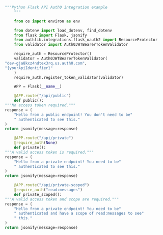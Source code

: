 ```python server.py lines highlight={}
"""Python Flask API Auth0 integration example
    """

    from os import environ as env

    from dotenv import load_dotenv, find_dotenv
    from flask import Flask, jsonify
    from authlib.integrations.flask_oauth2 import ResourceProtector
    from validator import Auth0JWTBearerTokenValidator

    require_auth = ResourceProtector()
    validator = Auth0JWTBearerTokenValidator(
"dev-gja8kxz4ndtex3rq.us.auth0.com",
"{yourApiIdentifier}"
    )
    require_auth.register_token_validator(validator)

    APP = Flask(__name__)

    @APP.route("/api/public")
    def public():
"""No access token required."""
response = (
    "Hello from a public endpoint! You don't need to be"
    " authenticated to see this."
)
return jsonify(message=response)

    @APP.route("/api/private")
    @require_auth(None)
    def private():
"""A valid access token is required."""
response = (
    "Hello from a private endpoint! You need to be"
    " authenticated to see this."
)
return jsonify(message=response)

    @APP.route("/api/private-scoped")
    @require_auth("read:messages")
    def private_scoped():
"""A valid access token and scope are required."""
response = (
    "Hello from a private endpoint! You need to be"
    " authenticated and have a scope of read:messages to see"
    " this."
)
return jsonify(message=response)
```
